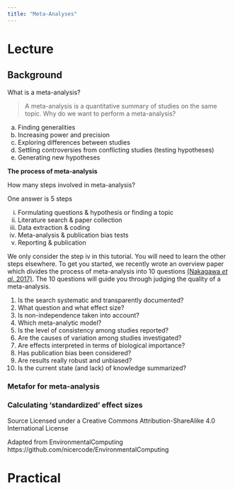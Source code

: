 ```yaml
---
title: "Meta-Analyses"
---
```


# Lecture

## Background

What is a meta-analysis?

> A meta-analysis is a quantitative summary of studies on the same topic. 
Why do we want to perform a meta-analysis?

a. Finding generalities
b. Increasing power and precision
c. Exploring differences between studies
d. Settling controversies from conflicting studies (testing hypotheses)
e. Generating new hypotheses



**The process of meta-analysis**

How many steps involved in meta-analysis?

One answer is 5 steps

i. Formulating questions & hypothesis or finding a topic
ii. Literature search & paper collection
iii. Data extraction & coding
iv. Meta-analysis & publication bias tests
v. Reporting & publication

We only consider the step iv in this tutorial. You will need to learn the other steps elsewhere. To get you started, we recently wrote an overview paper which divides the process of meta-analysis into 10 questions [(Nakagawa *et al.* 2017)](https://bmcbiol.biomedcentral.com/articles/10.1186/s12915-017-0357-7). The 10 questions will guide you through judging the quality of a meta-analysis. 

1. Is the search systematic and transparently documented?
2. What question and what effect size?
3. Is non-independence taken into account?
4. Which meta-analytic model?
5. Is the level of consistency among studies reported?
6. Are the causes of variation among studies investigated?
7. Are effects interpreted in terms of biological importance?
8. Has publication bias been considered?
9. Are results really robust and unbiased?
10. Is the current state (and lack) of knowledge summarized?


### Metafor for meta-analysis




### Calculating 'standardized' effect sizes




Source
Licensed under a Creative Commons Attribution-ShareAlike 4.0 International License

Adapted from EnvironmentalComputing https://github.com/nicercode/EnvironmentalComputing

# Practical